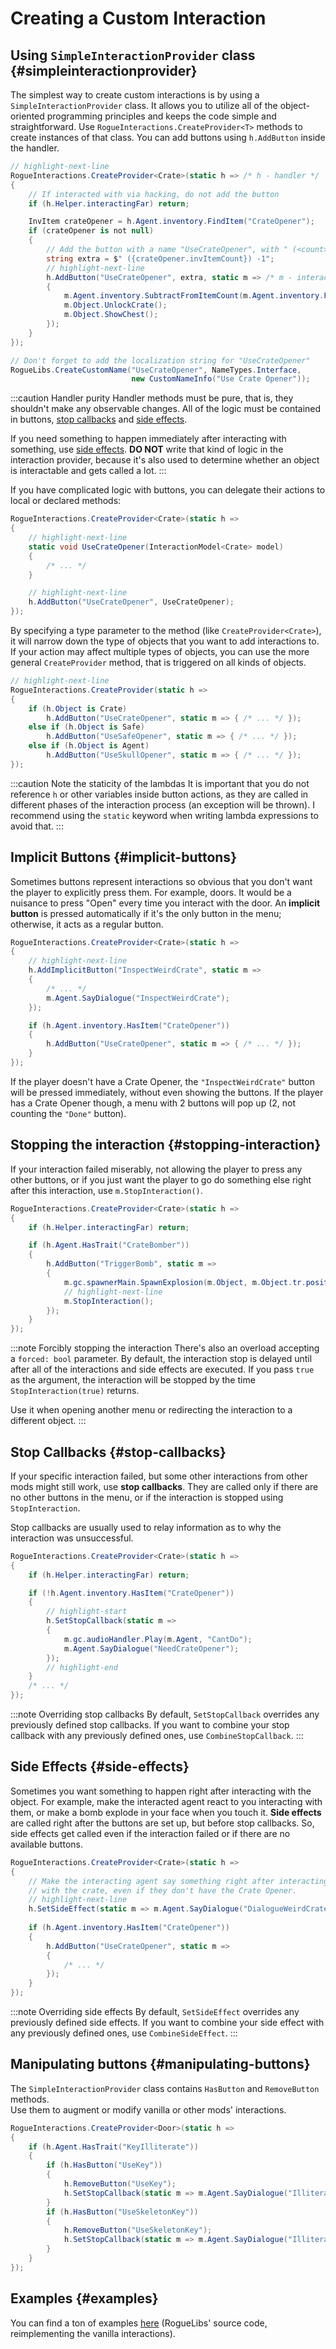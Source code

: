 # Creating a Custom Interaction

## Using `SimpleInteractionProvider` class {#simpleinteractionprovider}

The simplest way to create custom interactions is by using a `SimpleInteractionProvider` class. It allows you to utilize all of the object-oriented programming principles and keeps the code simple and straightforward. Use `RogueInteractions.CreateProvider<T>` methods to create instances of that class. You can add buttons using `h.AddButton` inside the handler.

```cs
// highlight-next-line
RogueInteractions.CreateProvider<Crate>(static h => /* h - handler */
{
    // If interacted with via hacking, do not add the button
    if (h.Helper.interactingFar) return;

    InvItem crateOpener = h.Agent.inventory.FindItem("CrateOpener");
    if (crateOpener is not null)
    {
        // Add the button with a name "UseCrateOpener", with " (<count>) -1" string added to the end
        string extra = $" ({crateOpener.invItemCount}) -1";
        // highlight-next-line
        h.AddButton("UseCrateOpener", extra, static m => /* m - interaction model */
        {
            m.Agent.inventory.SubtractFromItemCount(m.Agent.inventory.FindItem("CrateOpener"), 1);
            m.Object.UnlockCrate();
            m.Object.ShowChest();
        });
    }
});

// Don't forget to add the localization string for "UseCrateOpener"
RogueLibs.CreateCustomName("UseCrateOpener", NameTypes.Interface,
                           new CustomNameInfo("Use Crate Opener"));
```

:::caution Handler purity
Handler methods must be pure, that is, they shouldn't make any observable changes. All of the logic must be contained in buttons, [stop callbacks](#stop-callbacks) and [side effects](#side-effects).

If you need something to happen immediately after interacting with something, use [side effects](#side-effects). **DO NOT** write that kind of logic in the interaction provider, because it's also used to determine whether an object is interactable and gets called a lot.
:::

If you have complicated logic with buttons, you can delegate their actions to local or declared methods:

```cs
RogueInteractions.CreateProvider<Crate>(static h =>
{
    // highlight-next-line
    static void UseCrateOpener(InteractionModel<Crate> model)
    { 
        /* ... */
    }

    // highlight-next-line
    h.AddButton("UseCrateOpener", UseCrateOpener);
});
```

By specifying a type parameter to the method (like `CreateProvider<Crate>`), it will narrow down the type of objects that you want to add interactions to. If your action may affect multiple types of objects, you can use the more general `CreateProvider` method, that is triggered on all kinds of objects.

```cs
// highlight-next-line
RogueInteractions.CreateProvider(static h =>
{
    if (h.Object is Crate)
        h.AddButton("UseCrateOpener", static m => { /* ... */ });
    else if (h.Object is Safe)
        h.AddButton("UseSafeOpener", static m => { /* ... */ });
    else if (h.Object is Agent)
        h.AddButton("UseSkullOpener", static m => { /* ... */ });
});
```

:::caution Note the staticity of the lambdas
It is important that you do not reference `h` or other variables inside button actions, as they are called in different phases of the interaction process (an exception will be thrown). I recommend using the `static` keyword when writing lambda expressions to avoid that.
:::

## Implicit Buttons {#implicit-buttons}

Sometimes buttons represent interactions so obvious that you don't want the player to explicitly press them. For example, doors. It would be a nuisance to press "Open" every time you interact with the door. An **implicit button** is pressed automatically if it's the only button in the menu; otherwise, it acts as a regular button.

```cs
RogueInteractions.CreateProvider<Crate>(static h =>
{
    // highlight-next-line
    h.AddImplicitButton("InspectWeirdCrate", static m =>
    {
        /* ... */
        m.Agent.SayDialogue("InspectWeirdCrate");
    });

    if (h.Agent.inventory.HasItem("CrateOpener"))
    {
        h.AddButton("UseCrateOpener", static m => { /* ... */ });
    }
});
```

If the player doesn't have a Crate Opener, the `"InspectWeirdCrate"` button will be pressed immediately, without even showing the buttons. If the player has a Crate Opener though, a menu with 2 buttons will pop up (2, not counting the `"Done"` button).

## Stopping the interaction {#stopping-interaction}

If your interaction failed miserably, not allowing the player to press any other buttons, or if you just want the player to go do something else right after this interaction, use `m.StopInteraction()`.

```cs
RogueInteractions.CreateProvider<Crate>(static h =>
{
    if (h.Helper.interactingFar) return;

    if (h.Agent.HasTrait("CrateBomber"))
    {
        h.AddButton("TriggerBomb", static m =>
        {
            m.gc.spawnerMain.SpawnExplosion(m.Object, m.Object.tr.position, "Big");
            // highlight-next-line
            m.StopInteraction();
        });
    }
});
```

:::note Forcibly stopping the interaction
There's also an overload accepting a `forced: bool` parameter. By default, the interaction stop is delayed until after all of the interactions and side effects are executed. If you pass `true` as the argument, the interaction will be stopped by the time `StopInteraction(true)` returns.

Use it when opening another menu or redirecting the interaction to a different object.
:::

## Stop Callbacks {#stop-callbacks}

If your specific interaction failed, but some other interactions from other mods might still work, use **stop callbacks**. They are called only if there are no other buttons in the menu, or if the interaction is stopped using `StopInteraction`.

Stop callbacks are usually used to relay information as to why the interaction was unsuccessful.

```cs
RogueInteractions.CreateProvider<Crate>(static h =>
{
    if (h.Helper.interactingFar) return;

    if (!h.Agent.inventory.HasItem("CrateOpener"))
    {
        // highlight-start
        h.SetStopCallback(static m =>
        {
            m.gc.audioHandler.Play(m.Agent, "CantDo");
            m.Agent.SayDialogue("NeedCrateOpener");
        });
        // highlight-end
    }
    /* ... */
});
```

:::note Overriding stop callbacks
By default, `SetStopCallback` overrides any previously defined stop callbacks. If you want to combine your stop callback with any previously defined ones, use `CombineStopCallback`.
:::

## Side Effects {#side-effects}

Sometimes you want something to happen right after interacting with the object. For example, make the interacted agent react to you interacting with them, or make a bomb explode in your face when you touch it. **Side effects** are called right after the buttons are set up, but before stop callbacks. So, side effects get called even if the interaction failed or if there are no available buttons.

```cs
RogueInteractions.CreateProvider<Crate>(static h =>
{
    // Make the interacting agent say something right after interacting
    // with the crate, even if they don't have the Crate Opener.
    // highlight-next-line
    h.SetSideEffect(static m => m.Agent.SayDialogue("DialogueWeirdCrate"));
    
    if (h.Agent.inventory.HasItem("CrateOpener"))
    {
        h.AddButton("UseCrateOpener", static m =>
        {
            /* ... */
        });
    }
});
```

:::note Overriding side effects
By default, `SetSideEffect` overrides any previously defined side effects. If you want to combine your side effect with any previously defined ones, use `CombineSideEffect`.
:::

## Manipulating buttons {#manipulating-buttons}

The `SimpleInteractionProvider` class contains `HasButton` and `RemoveButton` methods.  
Use them to augment or modify vanilla or other mods' interactions.

```cs
RogueInteractions.CreateProvider<Door>(static h =>
{
    if (h.Agent.HasTrait("KeyIlliterate"))
    {
        if (h.HasButton("UseKey"))
        {
            h.RemoveButton("UseKey");
            h.SetStopCallback(static m => m.Agent.SayDialogue("IlliterateCantUseKeys"));
        }
        if (h.HasButton("UseSkeletonKey"))
        {
            h.RemoveButton("UseSkeletonKey");
            h.SetStopCallback(static m => m.Agent.SayDialogue("IlliterateCantUseKeys"));
        }
    }
});
```

## Examples {#examples}

You can find a ton of examples [here](https://github.com/SugarBarrel/RogueLibs/tree/main/RogueLibsCore/Interactions/VanillaInteractions) (RogueLibs' source code, reimplementing the vanilla interactions).

